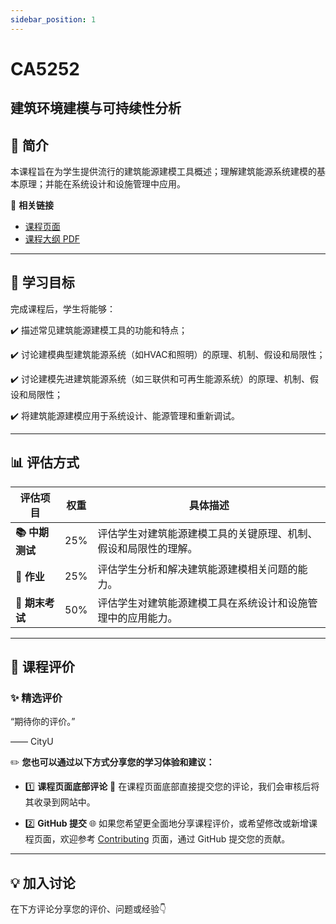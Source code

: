 ```yaml
---
sidebar_position: 1
---
```


# CA5252
## 建筑环境建模与可持续性分析

## **📘 简介**
本课程旨在为学生提供流行的建筑能源建模工具概述；理解建筑能源系统建模的基本原理；并能在系统设计和设施管理中应用。

🔗 **相关链接**
- [课程页面](https://www.cityu.edu.hk/catalogue/pg/202425/course/CA5252.htm)
- [课程大纲 PDF](https://www.cityu.edu.hk/catalogue/pg/202425/course/CA5252.pdf)

---

## **🎯 学习目标**

完成课程后，学生将能够：

✔️ 描述常见建筑能源建模工具的功能和特点；

✔️ 讨论建模典型建筑能源系统（如HVAC和照明）的原理、机制、假设和局限性；

✔️ 讨论建模先进建筑能源系统（如三联供和可再生能源系统）的原理、机制、假设和局限性；

✔️ 将建筑能源建模应用于系统设计、能源管理和重新调试。

---

## **📊 评估方式**

| **评估项目**          | **权重** | **具体描述**                                                                                       |
|----------------------|---------|---------------------------------------------------------------------------------------------------|
| **📚 中期测试**        | 25%     | 评估学生对建筑能源建模工具的关键原理、机制、假设和局限性的理解。                                          |
| **📝 作业**            | 25%     | 评估学生分析和解决建筑能源建模相关问题的能力。                                                      |
| **📝 期末考试**        | 50%     | 评估学生对建筑能源建模工具在系统设计和设施管理中的应用能力。                                           |

---

## **💬 课程评价**

### ✨ **精选评价**
<div className={commentStyles.commentBox}>
    <p className={commentStyles.commentText}>
        “期待你的评价。”
    </p>
    <p className={commentStyles.commentAuthor}>—— CityU</p>
</div>

✏️ **您也可以通过以下方式分享您的学习体验和建议：**

- 1️⃣ **课程页面底部评论**
💬 在课程页面底部直接提交您的评论，我们会审核后将其收录到网站中。

- 2️⃣ **GitHub 提交**
🌐 如果您希望更全面地分享课程评价，或希望修改或新增课程页面，欢迎参考 [Contributing](https://penjc.github.io/CityU/contributing) 页面，通过 GitHub 提交您的贡献。

---

## **💡 加入讨论**

在下方评论分享您的评价、问题或经验👇
<Utterances />